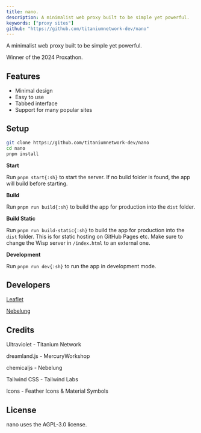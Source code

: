 ```yaml
---
title: nano.
description: A minimalist web proxy built to be simple yet powerful.
keywords: ["proxy sites"]
github: "https://github.com/titaniumnetwork-dev/nano"
---
```


A minimalist web proxy built to be simple yet powerful.

Winner of the 2024 Proxathon.

## Features

- Minimal design
- Easy to use
- Tabbed interface
- Support for many popular sites

## Setup

```sh
git clone https://github.com/titaniumnetwork-dev/nano
cd nano
pnpm install
```

**Start**

Run `pnpm start{:sh}` to start the server. If no build folder is found, the app will build before starting.

**Build**

Run `pnpm run build{:sh}` to build the app for production into the `dist` folder.

**Build Static**

Run `pnpm run build-static{:sh}` to build the app for production into the `dist` folder. This is for static hosting on GitHub Pages etc. Make sure to change the Wisp server in `/index.html` to an external one.

**Development**

Run `pnpm run dev{:sh}` to run the app in development mode.

## Developers

[Leaflet](https://github.com/leafletdev)

[Nebelung](https://github.com/Nebelung-Dev)

## Credits

Ultraviolet - Titanium Network

dreamland.js - MercuryWorkshop

chemicaljs - Nebelung

Tailwind CSS - Tailwind Labs

Icons - Feather Icons & Material Symbols

## License

nano uses the AGPL-3.0 license.
